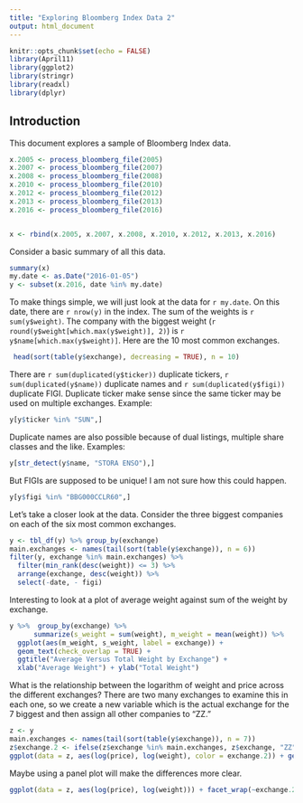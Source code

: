 ```yaml
---
title: "Exploring Bloomberg Index Data 2"
output: html_document
---
```


```r
knitr::opts_chunk$set(echo = FALSE)
library(April11)
library(ggplot2)
library(stringr)
library(readxl)
library(dplyr)
```

## Introduction

This document explores a sample of Bloomberg Index data.

<!-- Read in all the data -->

```r
x.2005 <- process_bloomberg_file(2005)
x.2007 <- process_bloomberg_file(2007)
x.2008 <- process_bloomberg_file(2008)
x.2010 <- process_bloomberg_file(2010)
x.2012 <- process_bloomberg_file(2012)
x.2013 <- process_bloomberg_file(2013)
x.2016 <- process_bloomberg_file(2016)


x <- rbind(x.2005, x.2007, x.2008, x.2010, x.2012, x.2013, x.2016)
```



Consider a basic summary of all this data.

```r
summary(x)
my.date <- as.Date("2016-01-05")
y <- subset(x.2016, date %in% my.date)
```

To make things simple, we will just look at the data for `r my.date`. On this date, there are `r nrow(y)` in the index. The sum of the weights is `r sum(y$weight)`. The company with the biggest weight (`r round(y$weight[which.max(y$weight)], 2)`) is `r y$name[which.max(y$weight)]`. Here are the 10 most common exchanges.

```r
 head(sort(table(y$exchange), decreasing = TRUE), n = 10)
```
There are `r sum(duplicated(y$ticker))` duplicate tickers, `r sum(duplicated(y$name))` duplicate names and `r sum(duplicated(y$figi))` duplicate FIGI. Duplicate ticker make sense since the same ticker may be used on multiple exchanges. Example:

```r
y[y$ticker %in% "SUN",]
```
Duplicate names are also possible because of dual listings, multiple share classes and the like. Examples:


```r
y[str_detect(y$name, "STORA ENSO"),]
```

But FIGIs are supposed to be unique! I am not sure how this could happen.

```r
y[y$figi %in% "BBG000CCLR60",]
```
Let's take a closer look at the data. Consider the three biggest companies on each of the six most common exchanges.

```r
y <- tbl_df(y) %>% group_by(exchange)
main.exchanges <- names(tail(sort(table(y$exchange)), n = 6))
filter(y, exchange %in% main.exchanges) %>% 
  filter(min_rank(desc(weight)) <= 3) %>% 
  arrange(exchange, desc(weight)) %>% 
  select(-date, - figi)
```


Interesting to look at a plot of average weight against sum of the weight by exchange.

```r
y %>%  group_by(exchange) %>% 
      summarize(s_weight = sum(weight), m_weight = mean(weight)) %>%  
  ggplot(aes(m_weight, s_weight, label = exchange)) + 
  geom_text(check_overlap = TRUE) + 
  ggtitle("Average Versus Total Weight by Exchange") + 
  xlab("Average Weight") + ylab("Total Weight")
```


What is the relationship between the logarithm of weight and price across the different exchanges? There are two many exchanges to examine this in each one, so we create a new variable which is the actual exchange for the 7 biggest and then assign all other companies to "ZZ."

```r
z <- y
main.exchanges <- names(tail(sort(table(y$exchange)), n = 7))
z$exchange.2 <- ifelse(z$exchange %in% main.exchanges, z$exchange, "ZZ")
ggplot(data = z, aes(log(price), log(weight), color = exchange.2)) + geom_point()
```

Maybe using a panel plot will make the differences more clear.

```r
ggplot(data = z, aes(log(price), log(weight))) + facet_wrap(~exchange.2) + geom_point()
```






